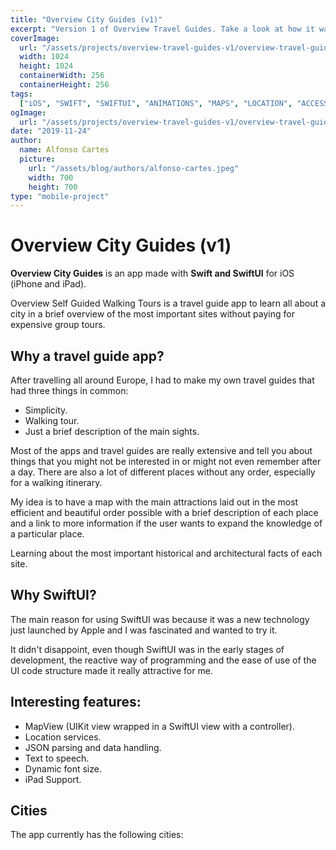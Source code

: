 ```yaml
---
title: "Overview City Guides (v1)"
excerpt: "Version 1 of Overview Travel Guides. Take a look at how it was made, what technologies where used and why..."
coverImage:
  url: "/assets/projects/overview-travel-guides-v1/overview-travel-guides-v1-icon.png"
  width: 1024
  height: 1024
  containerWidth: 256
  containerHeight: 256
tags:
  ["iOS", "SWIFT", "SWIFTUI", "ANIMATIONS", "MAPS", "LOCATION", "ACCESSIBILITY"]
ogImage:
  url: "/assets/projects/overview-travel-guides-v1/overview-travel-guides-v1-icon.png"
date: "2019-11-24"
author:
  name: Alfonso Cartes
  picture:
    url: "/assets/blog/authors/alfonso-cartes.jpeg"
    width: 700
    height: 700
type: "mobile-project"
---
```


# Overview City Guides (v1)

**Overview City Guides** is an app made with **Swift and SwiftUI** for iOS (iPhone and iPad).

Overview Self Guided Walking Tours is a travel guide app to learn all about a city in a brief overview of the most important sites without paying for expensive group tours.

<!-- ADD SCREENSHOTS -->

## Why a travel guide app?

After travelling all around Europe, I had to make my own travel guides that had three things in common:

- Simplicity.
- Walking tour.
- Just a brief description of the main sights.

Most of the apps and travel guides are really extensive and tell you about things that you might not be interested in or might not even remember after a day. There are also a lot of different places without any order, especially for a walking itinerary.

My idea is to have a map with the main attractions laid out in the most efficient and beautiful order possible with a brief description of each place and a link to more information if the user wants to expand the knowledge of a particular place.

Learning about the most important historical and architectural facts of each site.

## Why SwiftUI?

The main reason for using SwiftUI was because it was a new technology just launched by Apple and I was fascinated and wanted to try it.

It didn't disappoint, even though SwiftUI was in the early stages of development, the reactive way of programming and the ease of use of the UI code structure made it really attractive for me.

## Interesting features:

- MapView (UIKit view wrapped in a SwiftUI view with a controller).
- Location services.
- JSON parsing and data handling.
- Text to speech.
- Dynamic font size.
- iPad Support.

## Cities

The app currently has the following cities:

<!-- TODO: ADD APP STORE BUTTONS FOR EACH ONE

- [Madrid]()
- [Rome]()
- [Paris]()
- [Thessaloniki]()
-->

